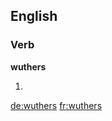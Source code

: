 ==English==

===Verb===
'''wuthers'''

# {{third-person singular of|wuther}}

[[de:wuthers]]
[[fr:wuthers]]